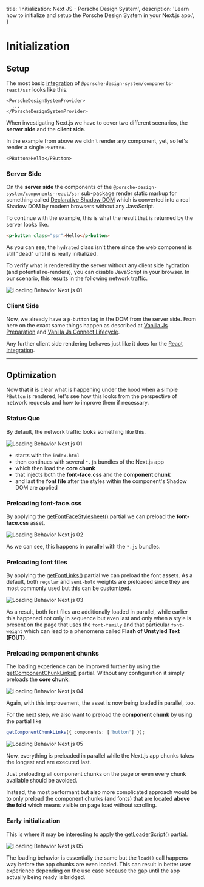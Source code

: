 
  title: 'Initialization: Next JS - Porsche Design System',
  description: 'Learn how to initialize and setup the Porsche Design System in your Next.js app.',
}

# Initialization

## Setup

The most basic [integration](/developing/next-js/getting-started#integration) of
`@porsche-design-system/components-react/ssr` looks like this.

```tsx
<PorscheDesignSystemProvider>
  ...
</PorscheDesignSystemProvider>
```

When investigating Next.js we have to cover two different scenarios, the **server side** and the **client side**.

In the example from above we didn't render any component, yet, so let's render a single `PButton`.

```tsx
<PButton>Hello</PButton>
```

### Server Side

On the **server side** the components of the `@porsche-design-system/components-react/ssr` sub-package render static
markup for something called <a href="https://web.dev/declarative-shadow-dom" target="_blank">Declarative Shadow DOM</a>
which is converted into a real Shadow DOM by modern browsers without any JavaScript.

To continue with the example, this is what the result that is returned by the server looks like.

```html
<p-button class="ssr">Hello</p-button>
```

As you can see, the `hydrated` class isn't there since the web component is still "dead" until it is really initialized.

To verify what is rendered by the server without any client side hydration (and potential re-renders), you can disable
JavaScript in your browser. In our scenario, this results in the following network traffic.

![Loading Behavior Next.js 01](assets/loading-behavior-nextjs-01.jpg)

### Client Side

Now, we already have a `p-button` tag in the DOM from the server side.
From here on the exact same things happen as described at
[Vanilla Js Preparation](/must-know/initialization/vanilla-js#preparation) and
[Vanilla Js Connect Lifecycle](/must-know/initialization/vanilla-js#connect-lifecycle).

Any further client side rendering behaves just like it does for the
[React integration](/must-know/initialization/react#mounting).

---

## Optimization

Now that it is clear what is happening under the hood when a simple `PButton` is rendered, let's see how this looks from
the perspective of network requests and how to improve them if necessary.

### Status Quo

By default, the network traffic looks something like this.

![Loading Behavior Next.js 01](assets/loading-behavior-nextjs-02.jpg)

- starts with the `index.html`
- then continues with several `*.js` bundles of the Next.js app
- which then load the **core chunk**
- that injects both the **font-face.css** and the **component chunk**
- and last the **font file** after the styles within the component's Shadow DOM are applied

### Preloading font-face.css

By applying the [getFontFaceStylesheet()](/partials/font-face-stylesheet) partial we can preload the **font-face.css**
asset.

![Loading Behavior Next.js 02](assets/loading-behavior-nextjs-03.jpg)

As we can see, this happens in parallel with the `*.js` bundles.

### Preloading font files

By applying the [getFontLinks()](/partials/font-links) partial we can preload the font assets. As a default, both
`regular` and `semi-bold` weights are preloaded since they are most commonly used but this can be customized.

![Loading Behavior Next.js 03](assets/loading-behavior-nextjs-04.jpg)

As a result, both font files are additionally loaded in parallel, while earlier this happened not only in sequence but
even last and only when a style is present on the page that uses the `font-family` and that particular `font-weight`
which can lead to a phenomena called **Flash of Unstyled Text (FOUT)**.

### Preloading component chunks

The loading experience can be improved further by using the [getComponentChunkLinks()](/partials/component-chunk-links)
partial. Without any configuration it simply preloads the **core chunk**.

![Loading Behavior Next.js 04](assets/loading-behavior-nextjs-05.jpg)

Again, with this improvement, the asset is now being loaded in parallel, too.

For the next step, we also want to preload the **component chunk** by using the partial like

```ts
getComponentChunkLinks({ components: ['button'] });
```

![Loading Behavior Next.js 05](assets/loading-behavior-nextjs-06.jpg)

Now, everything is preloaded in parallel while the Next.js app chunks takes the longest and are executed last.

<Notification heading="Hint" heading-tag="h4" state="warning">
  Just preloading all component chunks on the page or even every chunk available should be avoided.

  Instead, the most performant but also more complicated approach would be to only preload the component chunks
  (and fonts) that are located **above the fold** which means visible on page load without scrolling.
</Notification>

### Early initialization

This is where it may be interesting to apply the [getLoaderScript()](/partials/loader-script) partial.

![Loading Behavior Next.js 05](assets/loading-behavior-nextjs-07.jpg)

The loading behavior is essentially the same but the `load()` call happens way before the app chunks are even loaded.
This can result in better user experience depending on the use case because the gap until the app actually being ready
is bridged.
